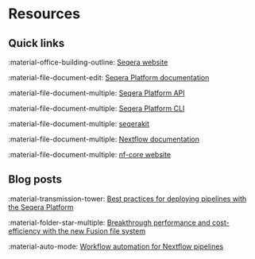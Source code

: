 # Resources 

## Quick links

:material-office-building-outline: [Seqera website](https://seqera.io/about/)

:material-file-document-edit: [Seqera Platform documentation](https://docs.seqera.io/platform/)

:material-file-document-multiple: [Seqera Platform API](https://tower.nf/openapi/index.html)

:material-file-document-multiple: [Seqera Platform CLI](https://github.com/seqeralabs/tower-cli)

:material-file-document-multiple: [seqerakit](https://github.com/seqeralabs/seqera-kit)

:material-file-document-multiple: [Nextflow documentation](https://www.nextflow.io/docs/latest/)

:material-file-document-multiple: [nf-core website](https://nf-co.re/)

## Blog posts

:material-transmission-tower: [Best practices for deploying pipelines with the Seqera Platform](https://seqera.io/blog/best-practices-for-deploying-pipelines-with-seqera-platform/)

:material-folder-star-multiple:  [Breakthrough performance and cost-efficiency with the new Fusion file system](https://seqera.io/blog/breakthrough-performance-and-cost-efficiency-with-the-new-fusion-file-system/)

:material-auto-mode: [Workflow automation for Nextflow pipelines](https://seqera.io/blog/workflow-automation/)
